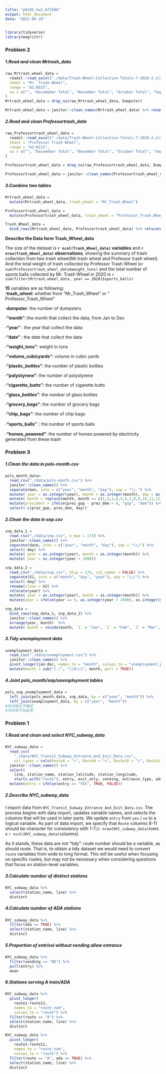 ```yaml
---
title: "p8105_hw2_bf2506"
output: html_document
date: "2022-09-29"
---
```

```r
library(tidyverse)
library(magrittr)
```


### Problem 2

##### 1.Read and clean Mrtrash_data
```r
raw_Mrtrash_wheel_data =  
  readxl::read_excel("./data/Trash-Wheel-Collection-Totals-7-2020-2.xlsx",
  sheet = "Mr. Trash Wheel",
  range = "A2:N533",
  na = c("", "Decemeber Total", "November Total", "October Total", "September Total", "August Total", "July Total", "June Total", "May Total", "April Total", "March Total", "February Total", "January Total")
)
Mrtrash_wheel_data = drop_na(raw_Mrtrash_wheel_data, Dumpster)

```

```r

Mrtrash_wheel_data = janitor::clean_names(Mrtrash_wheel_data) %>% rename(volume_cubicyards = volume_cubic_yards) %>% mutate(sports_balls=as.integer(sports_balls)) 

```

##### 2.Read and clean Professortrash_data
```r
raw_Professortrash_wheel_data = 
  readxl::read_excel("./data/Trash-Wheel-Collection-Totals-7-2020-2.xlsx",
  sheet = "Professor Trash Wheel", 
  range = "A2:N115", 
  na = c("", "Decemeber Total", "November Total", "October Total", "September Total", "August Total", "July Total", "June Total", "May Total", "April Total", "March Total", "February Total", "January Total")
)

Professortrash_wheel_data = drop_na(raw_Professortrash_wheel_data, Dumpster)

```

```r

Professortrash_wheel_data = janitor::clean_names(Professortrash_wheel_data) %>% rename(volume_cubicyards = volume_cubic_yards) %>% mutate(sports_balls = as.integer(sports_balls)) 

```


##### 3.Combine two tables
```r
Mrtrash_wheel_data = 
  mutate(Mrtrash_wheel_data, trash_wheel = "Mr_Trash_Wheel")

Professortrash_wheel_data =
  mutate(Professortrash_wheel_data, trash_wheel = "Professor_Trash_Wheel")

Trash_Wheel_data = 
  bind_rows(Mrtrash_wheel_data, Professortrash_wheel_data) %>% relocate(trash_wheel)

```

**Describe the Data form Trash_Wheel_data**
 
The size of the dataset is **`r ncol(Trash_Wheel_data)` variables** and **`r nrow(Trash_Wheel_data)` observations**, showing the summary of trash collection from two trash wheel(Mr.trash wheel and Professor trash wheel). And the total weight of trash collected by Professor Trash Wheel is`r sum(Professortrash_wheel_data$weight_tons)` and the total number of sports balls collected by Mr. Trash Wheel in 2020 is `r sum(filter(Mrtrash_wheel_data, year == 2020)$sports_balls)`

**15** variables are as following:  
**·trash_wheel**: whether from "Mr_Trash_Wheel" or "	
Professor_Trash_Wheel"

**·dumpster**: the number of dumpsters 

**·"month"**: the month that collect the data, from Jan to Dec

**·"year" **: the year that collect the data

**·"date" **: the date that collect the data

**·"weight_tons"**: weight in tons

**·"volume_cubicyards"**: volume in cubic yards

**·"plastic_bottles"**:  the number of plastic bottles

**·"polystyrene"**: the number of polystyrene

**·"cigarette_butts"**: the number of cigarette butts 

**·"glass_bottles"**: the number of glass bottles 

**·"grocery_bags"**: the number of grocery bags 

**·"chip_bags"**: the number of chip bags

**·"sports_balls"**：the number of sports balls

**·"homes_powered"**: the number of homes powered by  electricity generated from these trash

### Problem 3

##### 1.Clean the data in pols-month.csv
```r
pols_month_data=
  read_csv("./data/pols-month.csv") %>% 
  janitor::clean_names() %>% 
  separate(mon, into = c("year", "month", "day"), sep = "\\-") %>% 
  mutate( year = as.integer(year), month = as.integer(month), day = as.integer(day)) %>% 
  mutate( month = replace(month, month == c(1,2,3,4,5,6,7,8,9,10,11,12), c("Jan", "Feb", "Mar", "Apr", "May", "Jun", "Jul", "Aug", "Sep", "Oct", "Nov", "Dec"))) %>%
  mutate(president = ifelse(prez_gop - prez_dem > 0, "gop", "dem")) %>% 
  select(-c(prez_gop, prez_dem, day))

```

##### 2.Clean the data in snp.csv
```r

snp_data_1 =
  read_csv("./data/snp.csv", n_max = 175) %>%
  janitor::clean_names() %>% 
  separate(date, into = c("year", "month", "day"), sep = "\\/") %>% 
  select(-day) %>% 
  mutate( year = as.integer(year), month = as.integer(month)) %>% 
  mutate( year = as.integer(year + 2000))

snp_data_2 =
  read_csv("./data/snp.csv", skip = 176, col_names = FALSE) %>% 
  separate(X1, into = c("month", "day", "year"), sep = "\\/") %>% 
  select(-day) %>% 
  rename(close = X2) %>% 
  relocate(year) %>% 
  mutate( year = as.integer(year), month = as.integer(month)) %>% 
  mutate(year = ifelse(year == 0, as.integer(year + 2000), as.integer(year + 1900)))

snp_data = 
  bind_rows(snp_data_1, snp_data_2) %>% 
  janitor::clean_names() %>% 
  arrange(year, month)  %>% 
  mutate( month = recode(month, `1` = "Jan", `2` = "Feb", `3` = "Mar", `4` = "Apr", `5` = "May", `6` = "Jun", `7` = "Jul", `8` = "Aug", `9` = "Sep", `10` = "Oct", `11` = "Nov", `12` = "Dec"))

```

##### 3.Tidy unemployment data

```r
unemployment_data = 
  read_csv("./data/unemployment.csv") %>% 
  janitor::clean_names() %>% 
  pivot_longer(jan:dec, names_to = "month", values_to = "unemployment_percentage") %>% 
  mutate(month = sub("(.)", "\\U\\1", month, perl = TRUE))

```

##### 4.Joint pols_month/snp/unemployment tables

```r

pols_snp_unemployment_data = 
  left_join(pols_month_data, snp_data, by = c("year", "month")) %>% 
  left_join(unemployment_data, by = c("year", "month"))
#时间格式不确定
#月份加不加起来
```

### Problem 1

##### 1.Read and clean and select NYC_subway_data
```r
NYC_subway_data = 
  read_csv(
    "./data/NYC_Transit_Subway_Entrance_And_Exit_Data.csv",
    col_types = cols(Route8 = "c", Route9 = "c", Route10 = "c", Route11 = "c")) %>% 
  janitor::clean_names() %>% 
  select(
    line, station_name, station_latitude, station_longitude, 
    starts_with("route"), entry, exit_only, vending, entrance_type, ada) %>% 
  mutate(entry = ifelse(entry == "YES", TRUE, FALSE))
```

##### 2.Describe NYC_subway_data
I import data from `NYC_Transit_Subway_Entrance_And_Exit_Data.csv`. The process begins with data import, updates variable names, and selects the columns that will be used in later parts. We update `entry` from `yes` / `no` to a logical variable. As part of data import, we specify that `Route` columns 8-11 should be character for consistency with 1-7.(`r nrow(NYC_subway_data)`rows x `r ncol(NYC_subway_data)`columns)

As it stands, these data are not "tidy": route number should be a variable, as should route. That is, to obtain a tidy dataset we would need to convert `route` variables from wide to long format. This will be useful when focusing on specific routes, but may not be necessary when considering questions that focus on station-level variables. 
 
##### 3.Calculate number of distinct stations
```r
NYC_subway_data %>% 
  select(station_name, line) %>% 
  distinct
```

##### 4.Calculate number of ADA stations
```r
NYC_subway_data %>% 
  filter(ada == TRUE) %>% 
  select(station_name, line) %>% 
  distinct
```

##### 5.Proportion of entr/exi without vending allow entrance
```r
NYC_subway_data %>% 
  filter(vending == "NO") %>% 
  pull(entry) %>% 
  mean
```

##### 6.Stations serving A train/ADA
```r
NYC_subway_data %>% 
  pivot_longer(
    route1:route11,
    names_to = "route_num",
    values_to = "route") %>% 
  filter(route == "A") %>% 
  select(station_name, line) %>% 
  distinct

NYC_subway_data %>% 
  pivot_longer(
    route1:route11,
    names_to = "route_num",
    values_to = "route") %>% 
  filter(route == "A", ada == TRUE) %>% 
  select(station_name, line) %>% 
  distinct
```